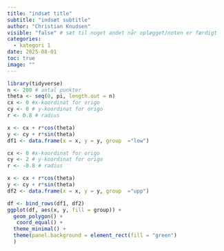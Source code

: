 ```yaml
---
title: "indsæt title"
subtitle: "indsæt subtitle"
author: "Christian Knudsen"
visible: "false" # sæt til noget andet når oplægget/noten er færdigt
categories:
  - kategori 1
date: 2025-08-01
toc: true
image: ""
---
```




```r
library(tidyverse)
n <- 200 # antal punkter
theta <- seq(0, pi, length.out = n)
cx <- 0 #x-koordinat for origo
cy <- 0 # y-koordinat for origo
r <- 0.8 # radius

x <- cx + r*cos(theta)
y <- cy + r*sin(theta)
df1 <- data.frame(x = x, y = y, group  ="low")

cx <- 0 #x-koordinat for origo
cy <- 2 # y-koordinat for origo
r <- -0.8 # radius

x <- cx + r*cos(theta)
y <- cy + r*sin(theta)
df2 <- data.frame(x = x, y = y, group  ="upp")

df <- bind_rows(df1, df2)
ggplot(df, aes(x, y, fill = group)) +
  geom_polygon() +
   coord_equal() +
  theme_minimal() +
  theme(panel.background = element_rect(fill = "green")
  )
```